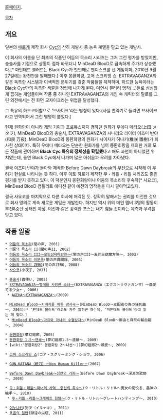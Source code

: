 [http://www.cyc-soft.com/b-cyc-pro/gss/gss_Frame.htm 홈페이지].

[[목차]]
== 개요 ==
일본의 [[에로게]] 제작 회사 [[Cyc]]의 산하 개발사 중 능욕 계열을 맡고 있는 개발사.

이 회사의 이름을 단 최초의 작품인 어둠의 목소리 시리즈는 그저 그런 평가를 받았지만, 충술사를 기점으로 상황이 점차 바뀌더니 MinDeaD BlooD로 급속하게 주가가 상승했다.[* 마인데드 블러드는 Black Cyc가 첫번째로 팬디스크를 낸 게임이며, 2010년 9월 27일에는 완전판을 발매했다.] 이후 몽환회랑, 고어 스크리밍 쇼, EXTRAVAGANZA와 같은 독특한 시스템과 이색적인 분위기를 갖춘 작품들을 제작하며, 하드한 능욕이라는 Black Cyc만의 독특한 색깔을 정립해 나가게 된다. [[미연시 갤러리]] 명작(…)들로 심심찮게 꼽히는 게임들이며 작품 중 하나인 EXTRAVAGANZA의 게임 속 캐릭터의 말로를 그린 외전에서는 전 화면 모자이크라는 위업을 달성했다.

그 특유의 하드코어함으로 '브사이크'라는 별칭이 있다.(사실 번역기로 돌리면 브사이크라고 번역되어서 그런 별명이 붙었다.)

현재 원화만이 아니라 게임 기획과 프로듀스까지 겸하던 원화가 우에다 메타오(上田 メタヲ), MinDeaD BlooD와 충술사, EXTRAVAGANZA의 시나리오 라이터 이즈미 반야(和泉 万夜), MinDeaD BlooD와 몽환회랑의 원화가 시이자키 히나키(椎咲 雛樹)가 퇴사한 상태이다. 특히 우에다 메타오는 단순한 원화가를 넘어 몽환회랑을 제외한 거의 모든 작품에 관여하며 '''Black Cyc 특유의 정체성을 확립했다'''고 해도 과언이 아니었던 위치였는데, 돌연 Black Cyc에서 나가며 많은 아쉬움과 우려를 자아냈다.

결국 이즈미 반야가 돌아와 제작한 Before Dawn Daybreak의 부진으로 시작해 이 우려가 현실로 나타나는 듯 하다. 이후 이토 히로가 제작한 쿠・리틀・리틀 시리즈도 좋은 평가를 받지 못하고 있다. 이 덕분인지 몽환회랑이나 어둠의 목소리의 후속작[* 사요코], MinDead BlooD 컴플리트 에디션 같이 예전의 명작들을 다시 팔아먹고있다.

결국 사요코를 마지막으로 다른 회사에 매각된 듯. 정확히 말해서는 권리를 이전한 것으로 회사 명의로 계속 새로운 게임은 개발한다. 하지만 역시 위의 메인 멤버 3명의 활동이 부진&중단 상태인 이상, 이전과 같은 강력한 포스는 내기 힘들 것이라는 예측과 우려를 받고 있다.

== 작품 일람 ==
 * [[어둠의 목소리]](闇の声, 2001)
 * [[어둠의 목소리 II]](闇の声II, 2002)
 * [[어둠의 목소리 III～오망삼욕마방진～]](闇の声III～五芒三欲魔方陣～, 2003)
 * [[어둠의 목소리 이문록]](闇の声異聞録, 2005)
 * [[어둠의 목소리 ZERO]](闇の声ZERO, 2008)
 * [[사요코]](小夜子, 2011)

 * [[충술사]](蟲使い, 2003)
 * [[EXTRAVAGANZA～벌레를 사랑한 소녀～]](EXTRAVAGANZA（エクストラヴァガンザ）～蟲愛でる少女～, 2006)
  * [[AGEHA～EXTRAVAGANZA～]](2009)

 * [[MinDead BlooD～지배자를 위한 광사곡～]](MinDeaD BlooD～支配者の為の狂死曲～, 2004)[* '민데드 블러드'라고도 자주 읽히곤 하는데, '마인데드 블러드'라고 읽는 게 맞다.]
  * [[MinDead BlooD～마유와 마나의 수혈상자～]](MinDeaD BlooD～麻由と麻奈の輸血箱～, 2004)

 * [[몽환회랑]](夢幻廻廊, 2005)
 * [[몽환회랑 1.5～연쇄～]](夢幻廻廊1.5～連鎖～, 2009)
 * [wiki:"몽환회랑2" 몽환회랑 2～나선～](夢幻廻廊2～螺旋～, 2009)

 * [[고어 스크리밍 쇼]](ゴア・スクリーミング・ショウ, 2006)

 * [[GUN-KATANA（銃刀）－Non Human Killer－ ]](2007)

 * [[Before Dawn Daybreak～심연의 가희～]](Before Dawn Daybreak～深淵の歌姫～, 2008)

 * [[쿠・리틀・리틀～마녀의 사역, 충신의 촉수～]](ク・リトル・リトル～魔女の使役る、蟲神の触手～, 2010)
  * [[쿠・리틀・리틀～그레이트 헌팅～]](ク・リトル・リトル～グレートハンティング～, 2010)

 * [[이누나키]](狗哭（イヌナキ）, 2011)
 * [[옥음의 첨탑]](獄淫の尖塔, 2011)
